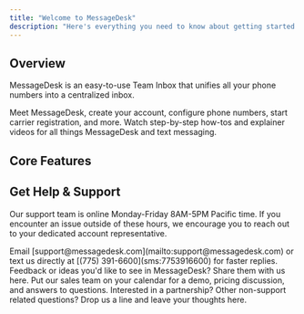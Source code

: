 ```yaml
---
title: "Welcome to MessageDesk"
description: "Here's everything you need to know about getting started and texting as a team with MessageDesk."
---
```


## Overview

MessageDesk is an easy-to-use Team Inbox that unifies all your phone numbers into a centralized inbox.

<Columns cols={2}>
  <Card title="Get started" icon="flag-checkered" iconType="solid" color="#683cb5" href="/get-started/introduction">
    Meet MessageDesk, create your account, configure phone numbers,  start carrier registration, and more.
  </Card>
  <Card title="Video Tutorials" icon="video" iconType="solid" color="#683cb5" href="https://www.youtube.com/@messagedesk">
    Watch step-by-step how-tos and explainer videos for all things MessageDesk and text messaging.
  </Card>
</Columns>

## Core Features

<Columns cols={2}>
  <Card title="Shared Team Inbox" icon="inbox" iconType="solid" color="#683cb5" href="/inbox">
    
  </Card>
  <Card title="Contacts" icon="video" iconType="solid" color="#683cb5" horizontal={false} href="/contacts">
    
  </Card>
  <Card title="Phone Lines" icon="message" iconType="solid">
    
  </Card>
  <Card title="Carrier Registration" icon="check" iconType="solid">
    
  </Card>
  <Card title="Relays (Coming Soon)" icon="sparkles" iconType="solid" href="https://app.getbeamer.com/messagedesk/roadmap/">
    
  </Card>
  <Card title="Integrations (Coming Soon)" icon="link" iconType="solid" href="https://app.getbeamer.com/messagedesk/roadmap/">
    
  </Card>
</Columns>

## Get Help & Support

Our support team is online Monday-Friday 8AM-5PM Pacific time. If you encounter an issue outside of these hours, we encourage you to reach out to your dedicated account representative.

<Columns cols={2}>
  <Card title="Support" icon="heart" iconType="solid" color="#683cb5">
    Email [support@messagedesk.com](mailto:support@messagedesk.com) or text us directly at [(775) 391-6600](sms:7753916600) for faster replies.
  </Card>
  <Card title="Suggest an Idea" icon="lightbulb" iconType="solid" color="#683cb5" href="https://app.getbeamer.com/messagedesk/ideas">
    Feedback or ideas you'd like to see in MessageDesk? Share them with us here.
  </Card>
  <Card title="Talk to Sales" icon="headset" iconType="solid" color="#683cb5" href="https://www.messagedesk.com/talk-to-sales">
    Put our sales team on your calendar for a demo, pricing discussion, and answers to questions.
  </Card>
  <Card title="Partnerships & Inquires" icon="handshake" iconType="solid" color="#683cb5" href="https://messagedesk.typeform.com/to/Vi4T8SlM">
    Interested in a partnership? Other non-support related questions? Drop us a line and leave your thoughts here.
  </Card>
</Columns>